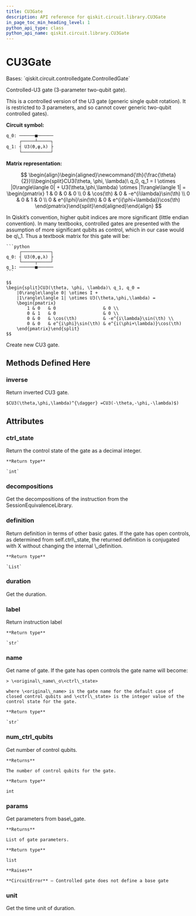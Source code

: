 ```yaml
---
title: CU3Gate
description: API reference for qiskit.circuit.library.CU3Gate
in_page_toc_min_heading_level: 1
python_api_type: class
python_api_name: qiskit.circuit.library.CU3Gate
---
```


# CU3Gate

<Class id="qiskit.circuit.library.CU3Gate" github="https://github.com/qiskit/qiskit/tree/stable/0.18/qiskit/circuit/library/standard_gates/u3.py" signature="CU3Gate(theta, phi, lam, label=None, ctrl_state=None)">
  Bases: `qiskit.circuit.controlledgate.ControlledGate`

  Controlled-U3 gate (3-parameter two-qubit gate).

  This is a controlled version of the U3 gate (generic single qubit rotation). It is restricted to 3 parameters, and so cannot cover generic two-qubit controlled gates).

  **Circuit symbol:**

  ```python
  q_0: ──────■──────
       ┌─────┴─────┐
  q_1: ┤ U3(ϴ,φ,λ) ├
       └───────────┘
  ```

  **Matrix representation:**

  $$
   \begin{align}\begin{aligned}\newcommand{\th}{\frac{\theta}{2}}\\\begin{split}CU3(\theta, \phi, \lambda)\ q_0, q_1 =
      I \otimes |0\rangle\langle 0| +
      U3(\theta,\phi,\lambda) \otimes |1\rangle\langle 1| =
      \begin{pmatrix}
          1 & 0                   & 0 & 0 \\
          0 & \cos(\th)           & 0 & -e^{i\lambda}\sin(\th) \\
          0 & 0                   & 1 & 0 \\
          0 & e^{i\phi}\sin(\th)  & 0 & e^{i(\phi+\lambda)}\cos(\th)
      \end{pmatrix}\end{split}\end{aligned}\end{align} 
  $$

  <Admonition title="Note" type="note">
    In Qiskit’s convention, higher qubit indices are more significant (little endian convention). In many textbooks, controlled gates are presented with the assumption of more significant qubits as control, which in our case would be q\_1. Thus a textbook matrix for this gate will be:

    ```python
         ┌───────────┐
    q_0: ┤ U3(ϴ,φ,λ) ├
         └─────┬─────┘
    q_1: ──────■──────
    ```

    $$
    \begin{split}CU3(\theta, \phi, \lambda)\ q_1, q_0 =
        |0\rangle\langle 0| \otimes I +
        |1\rangle\langle 1| \otimes U3(\theta,\phi,\lambda) =
        \begin{pmatrix}
            1 & 0   & 0                  & 0 \\
            0 & 1   & 0                  & 0 \\
            0 & 0   & \cos(\th)          & -e^{i\lambda}\sin(\th) \\
            0 & 0   & e^{i\phi}\sin(\th) & e^{i(\phi+\lambda)}\cos(\th)
        \end{pmatrix}\end{split}
    $$
  </Admonition>

  Create new CU3 gate.

  ## Methods Defined Here

  ### inverse

  <Function id="qiskit.circuit.library.CU3Gate.inverse" signature="CU3Gate.inverse()">
    Return inverted CU3 gate.

    $CU3(\theta,\phi,\lambda)^{\dagger} =CU3(-\theta,-\phi,-\lambda)$)
  </Function>

  ## Attributes

  ### ctrl\_state

  <Attribute id="qiskit.circuit.library.CU3Gate.ctrl_state" name="ctrl_state">
    Return the control state of the gate as a decimal integer.

    **Return type**

    `int`
  </Attribute>

  ### decompositions

  <Attribute id="qiskit.circuit.library.CU3Gate.decompositions" name="decompositions">
    Get the decompositions of the instruction from the SessionEquivalenceLibrary.
  </Attribute>

  ### definition

  <Attribute id="qiskit.circuit.library.CU3Gate.definition" name="definition">
    Return definition in terms of other basic gates. If the gate has open controls, as determined from self.ctrl\_state, the returned definition is conjugated with X without changing the internal \_definition.

    **Return type**

    `List`
  </Attribute>

  ### duration

  <Attribute id="qiskit.circuit.library.CU3Gate.duration" name="duration">
    Get the duration.
  </Attribute>

  ### label

  <Attribute id="qiskit.circuit.library.CU3Gate.label" name="label">
    Return instruction label

    **Return type**

    `str`
  </Attribute>

  ### name

  <Attribute id="qiskit.circuit.library.CU3Gate.name" name="name">
    Get name of gate. If the gate has open controls the gate name will become:

    > \<original\_name\_o\<ctrl\_state>

    where \<original\_name> is the gate name for the default case of closed control qubits and \<ctrl\_state> is the integer value of the control state for the gate.

    **Return type**

    `str`
  </Attribute>

  ### num\_ctrl\_qubits

  <Attribute id="qiskit.circuit.library.CU3Gate.num_ctrl_qubits" name="num_ctrl_qubits">
    Get number of control qubits.

    **Returns**

    The number of control qubits for the gate.

    **Return type**

    int
  </Attribute>

  ### params

  <Attribute id="qiskit.circuit.library.CU3Gate.params" name="params">
    Get parameters from base\_gate.

    **Returns**

    List of gate parameters.

    **Return type**

    list

    **Raises**

    **CircuitError** – Controlled gate does not define a base gate
  </Attribute>

  ### unit

  <Attribute id="qiskit.circuit.library.CU3Gate.unit" name="unit">
    Get the time unit of duration.
  </Attribute>
</Class>


